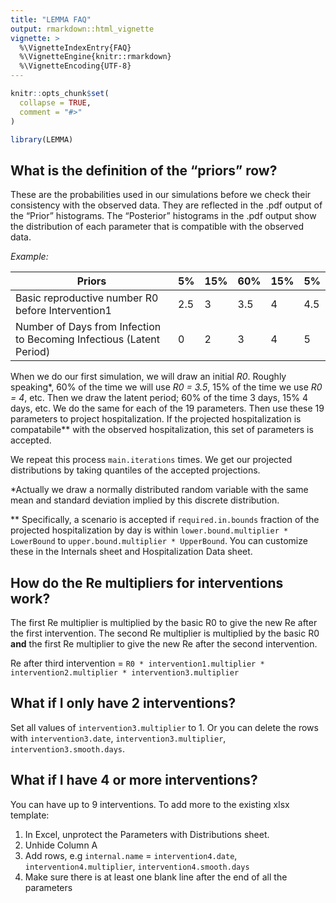 ```yaml
---
title: "LEMMA FAQ"
output: rmarkdown::html_vignette
vignette: >
  %\VignetteIndexEntry{FAQ}
  %\VignetteEngine{knitr::rmarkdown}
  %\VignetteEncoding{UTF-8}
---
```


```r
knitr::opts_chunk$set(
  collapse = TRUE,
  comment = "#>"
)
```

```r
library(LEMMA)
```

## What is the definition of the “priors” row?

These are the probabilities used in our simulations before we check their consistency with the observed data. They are reflected in the .pdf output of the "Prior" histograms. The "Posterior" histograms in the .pdf output show the distribution of each parameter that is compatible with the observed data.


_Example:_ 

Priors	                                          | 5% | 15% | 60% | 15% | 5%
--------------------------------------------------|----|-----|-----|-----|---
Basic reproductive number R0 before Intervention1 | 2.5|  3  | 3.5 |  4  |4.5
Number of Days from Infection to Becoming Infectious (Latent Period)|	0|	2	|3	|4	|5

When we do our first simulation, we will draw an initial _R0_. Roughly speaking\*, 60% of the time we will use _R0 = 3.5_, 15% of the time we use _R0 = 4_, etc. Then we draw the latent period; 60% of the time 3 days, 15% 4 days, etc. We do the same for each of the 19 parameters. Then use these 19 parameters to project hospitalization. If the projected hospitalization is compatabile** with the observed hospitalization, this set of parameters is accepted.

We repeat this process `main.iterations` times. We get our projected distributions by taking quantiles of the accepted projections.

*Actually we draw a normally distributed random variable with the same mean and standard deviation implied by this discrete distribution.

** Specifically, a scenario is accepted if `required.in.bounds` fraction of the projected hospitalization by day is within `lower.bound.multiplier * LowerBound` to `upper.bound.multiplier * UpperBound`. You can customize these in the Internals sheet and Hospitalization Data sheet.

## How do the Re multipliers for interventions work?

The first Re multiplier is multiplied by the basic R0 to give the new Re after the first intervention.
The second Re multiplier is multiplied by the basic R0 **and** the first Re multiplier to give the new Re after the second intervention.

Re after third intervention = `R0 * intervention1.multiplier * intervention2.multiplier * intervention3.multiplier`

## What if I only have 2 interventions?

Set all values of `intervention3.multiplier` to 1. Or you can delete the rows with `intervention3.date`, `intervention3.multiplier`, `intervention3.smooth.days`. 

## What if I have 4 or more interventions?

You can have up to 9 interventions. To add more to the existing xlsx template:  

1. In Excel, unprotect the Parameters with Distributions sheet.
2. Unhide Column A
3. Add rows, e.g `internal.name` = `intervention4.date`, `intervention4.multiplier`, `intervention4.smooth.days` 
4. Make sure there is at least one blank line after the end of all the parameters

